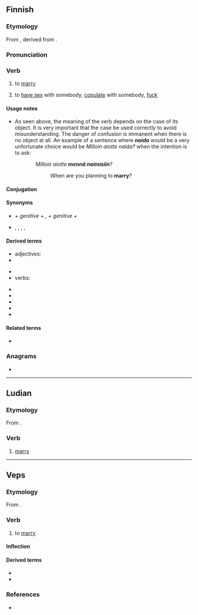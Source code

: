 {{also|naidā}}
==Finnish==

===Etymology===
From {{inh|fi|fiu-fin-pro|*naidak}}, derived from {{der|fi|fiu-pro|*näxe-}}.

===Pronunciation===
{{fi-pronunciation|*}}

===Verb===
{{fi-verb}}

# {{lb|fi|transitive|+ genitive-accusative}} to [[marry]]
#: {{ux|fi|'''Nain''' eilen Anna'''n'''.|I '''married''' Anna yesterday.}}
# {{lb|fi|transitive|vulgar|+ partitive}} to [[have sex]] with somebody, [[copulate]] with somebody, [[fuck]]
#: {{ux|fi|'''Nain''' eilen Anna'''a'''.|I '''fucked''' Anna yesterday.}}

====Usage notes====
* As seen above, the meaning of the verb depends on the case of its object. It is very important that the case be used correctly to avoid misunderstanding. The danger of confusion is immanent when there is no object at all. An example of a sentence where '''''naida''''' would be a very unfortunate choice would be ''Milloin aiotte naida?'' when the intention is to ask:
:: ''Milloin aiotte '''mennä naimisiin'''?''
::: When are you planning to '''marry'''?

====Conjugation====
{{fi-conj-voida|nai|a}}

====Synonyms====
* {{sense|to marry}} {{l|fi|mennä naimisiin}} ''+ genitive +'' {{l|fi|kanssa}}, {{l|fi|avioitua}} ''+ genitive +'' {{l|fi|kanssa}}
* {{sense|to copulate; vulgar}} {{l|fi|panna}}, {{l|fi|nussia}}, {{l|fi|hässiä}}, {{l|fi|kuksia}}, {{l|fi|bylsiä}}

====Derived terms====
{{der-top}}
* adjectives: {{l|fi|naimaton}}
* {{l|fi|mennä naimisiin}}
{{der-mid}}
* {{l|fi|vastanainut}}
* verbs: {{l|fi|naittaa}}
{{der-bottom}}
* {{l|fi|naimaikä}}
* {{l|fi|naimakauppa}}
* {{l|fi|naimaonni}}
* {{l|fi|naimapuuha}}
* {{l|fi|naimatarjous}}

====Related terms====
* {{l|fi|nainen}}

===Anagrams===
* {{anagrams|fi|a=aadin|aidan|diana}}

----

==Ludian==

===Etymology===
From {{inh|lud|fiu-fin-pro|*naidak}}.

===Verb===
{{head|lud|verb}}

# [[marry]]

----

==Veps==

===Etymology===
From {{inh|vep|fiu-fin-pro|*naidak}}.

===Verb===
{{vep-verb}}

# to [[marry]] {{gloss|a woman}}

====Inflection====
{{vep-conj-stems|nai|da|b}}

====Derived terms====
* {{l|vep|naimatoi}}
* {{l|vep|naitta}}

===References===
* {{R:vep:UVVV|жениться}}